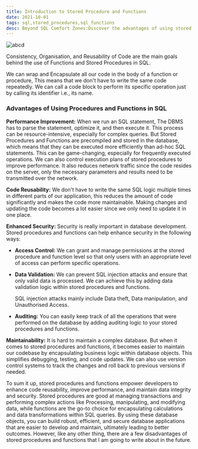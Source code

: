 ```yaml
---
title: Introduction to Stored Procedure and Functions
date: 2021-10-01
tags: sql,stored_procedures,sql_functions
desc: Beyond SQL Comfort Zones:Discover the advantages of using stored procedures and functions for streamlined database management.
---
```


<article className=" mt-4  prose dark:prose-invert">

![abcd](/image.JPG)

Consistency, Organisation, and Reusability of Code are the main goals behind the use of Functions and Stored Procedures in SQL.

We can wrap and Encapsulate all our code in the body of a function or procedure, This means that we don't have to write the same code repeatedly. We can call a code block to perform its specific operation just by calling its identifier i.e., its name.

### Advantages of Using Procedures and Functions in SQL

**Performance Improvement:** When we run an SQL statement, The DBMS has to parse the statement, optimize it, and then execute it. This process can be resource-intensive, especially for complex queries. But Stored Procedures and Functions are precompiled and stored in the database, which means that they can be executed more efficiently than ad-hoc SQL statements. This can be game-changing, especially for frequently executed operations. We can also control execution plans of stored procedures to improve performance. It also reduces network traffic since the code resides on the server, only the necessary parameters and results need to be transmitted over the network.

**Code Reusability:** We don't have to write the same SQL logic multiple times in different parts of our application, this reduces the amount of code significantly and makes the code more maintainable. Making changes and updating the code becomes a lot easier since we only need to update it in one place.

**Enhanced Security:** Security is really important in database development. Stored procedures and functions can help enhance security in the following ways:

- **Access Control:** We can grant and manage permissions at the stored procedure and function level so that only users with an appropriate level of access can perform specific operations.
- **Data Validation:** We can prevent SQL injection attacks and ensure that only valid data is processed. We can achieve this by adding data validation logic within stored procedures and functions.

  SQL injection attacks mainly include Data theft, Data manipulation, and Unauthorised Access.

- **Auditing:** You can easily keep track of all the operations that were performed on the database by adding auditing logic to your stored procedures and functions.

**Maintainability:** It is hard to maintain a complex database. But when it comes to stored procedures and functions, it becomes easier to maintain our codebase by encapsulating business logic within database objects. This simplifies debugging, testing, and code updates. We can also use version control systems to track the changes and roll back to previous versions if needed.

To sum it up, stored procedures and functions empower developers to enhance code reusability, improve performance, and maintain data integrity and security. Stored procedures are good at managing transactions and performing complex actions like Processing, manipulating, and modifying data, while functions are the go-to choice for encapsulating calculations and data transformations within SQL queries. By using these database objects, you can build robust, efficient, and secure database applications that are easier to develop and maintain, ultimately leading to better outcomes. However, like any other thing, there are a few disadvantages of stored procedures and functions that I am going to write about in the future.

</article>
